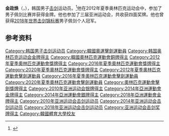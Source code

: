 {{not|金正焕}}
{{Infobox sportsperson
| name           = 金政焕
| image          = Kim Jung-hwan 2015 WCh SMS-EQ t145753.jpg
| image_size     =
| caption        = 2015年
| native_name    = 
| native_name_lang = 
| nationality    =
| residence      = 
| birth_name     =
| birth_date     = {{birth date and age|df=yes|1983|9|2}}
| birth_place    = {{KOR}}[[首尔|首尔]]
| death_date     = 
| death_place    = 
| height         = 178cm
| weight         = 66kg
| website        = 
| country        = {{KOR}}
| sport          = [[击剑|击剑]]
| event          = [[軍刀_(擊劍)|佩劍]]
| collegeteam    = 
| universityteam = 
| club           = 
| team           = 
| turnedpro      = 
| partner        = 
| former_partner = 
| coach          = 
| coaching       = 
| worlds         = 
| regionals      = 
| nationals      = 
| olympics       = 
| highestranking = 
| pb             = 
| show-medals    = yes
| medaltemplates =
{{MedalSport|男子[[击剑|击剑]]}}
{{MedalCountry|{{KOR}}}}
{{MedalCompetition|[[奥林匹克运动会|奥林匹克运动会]]}}
{{MedalGold|[[2012年夏季奥林匹克运动会|2012年 伦敦]]|[[2012年夏季奧林匹克運動會劍擊男子團體佩劍比賽|团体佩剑]]}}
{{MedalGold|[[2020年夏季奥林匹克运动会|2020年 東京]]|[[2020年夏季奥林匹克运动会击剑男子团体佩剑比赛|团体佩剑]]}}
{{MedalBronze|[[2016年夏季奥林匹克运动会|2016年 里約]]|[[2016年夏季奧林匹克運動會劍擊男子個人佩劍比賽|个人佩剑]]}}
{{MedalBronze|[[2020年夏季奥林匹克运动会|2020年 東京]]|[[2020年夏季奥林匹克运动会击剑男子个人佩剑比赛|个人佩剑]]}}
{{MedalCompetition|[[世界擊劍錦標賽|世界擊劍錦標賽]]}}
{{MedalGold|[[2017年世界擊劍錦標賽|2017年 萊比錫]]|团体佩剑}}
{{MedalGold|[[2018年世界擊劍錦標賽|2018年 無錫]]|个人佩剑}}
{{MedalGold|[[2018年世界擊劍錦標賽|2018年 無錫]]|团体佩剑}}
{{MedalSilver|[[2014年世界擊劍錦標賽|2014年 喀山]]|团体佩剑}}
{{MedalBronze|[[2013年世界擊劍錦標賽|2013年 布達佩斯]]|团体佩剑}}
}}

'''金政焕'''（{{lang-ko|'''김정환'''}}，{{bd|1983年|4月2日||}}），韩国男子[[击剑|击剑]]运动员。<ref>{{cite web|url=http://www.london2012.com/athlete/kim-junghwan-1099407/|title=Kim Junghwan|publisher=London2012.com|archiveurl=https://web.archive.org/web/20120727211950/http://www.london2012.com/athlete/kim-junghwan-1099407/|archivedate=2012-07-27|deadurl=yes}}</ref>他在2012年夏季奥林匹克运动会中，参加了男子佩剑比赛并获得金牌。他也参加了三届亚洲运动会，共收获四面奖牌。他也曾获得[[2018年世界击剑锦标赛|2018年世界击剑锦标赛]]男子佩剑个人冠军。

== 参考资料 ==
{{Reflist}}

{{奥林匹克运动会击剑比赛男子佩剑团体冠军}}
{{世界击剑锦标赛男子佩剑个人冠军}}

{{Authority control}}
{{DEFAULTSORT:Kim, Jung-hwan}}
[[Category:韩国男子击剑运动员|Category:韩国男子击剑运动员]]
[[Category:韓國奧運擊劍運動員|Category:韓國奧運擊劍運動員]]
[[Category:韩国奥林匹克运动会金牌得主|Category:韩国奥林匹克运动会金牌得主]]
[[Category:韓國奧林匹克運動會銅牌得主|Category:韓國奧林匹克運動會銅牌得主]]
[[Category:2012年夏季奧林匹克運動會獎牌得主|Category:2012年夏季奧林匹克運動會獎牌得主]]
[[Category:2016年夏季奧林匹克運動會獎牌得主|Category:2016年夏季奧林匹克運動會獎牌得主]]
[[Category:2020年夏季奧林匹克運動會獎牌得主|Category:2020年夏季奧林匹克運動會獎牌得主]]
[[Category:2012年夏季奧林匹克運動會擊劍運動員|Category:2012年夏季奧林匹克運動會擊劍運動員]]
[[Category:2016年夏季奧林匹克運動會擊劍運動員|Category:2016年夏季奧林匹克運動會擊劍運動員]]
[[Category:2020年夏季奧林匹克運動會擊劍運動員|Category:2020年夏季奧林匹克運動會擊劍運動員]]
[[Category:奧林匹克運動會擊劍獎牌得主|Category:奧林匹克運動會擊劍獎牌得主]]
[[Category:2010年亚洲运动会银牌得主|Category:2010年亚洲运动会银牌得主]]
[[Category:2014年亞洲運動會金牌得主|Category:2014年亞洲運動會金牌得主]]
[[Category:2014年亞洲運動會銀牌得主|Category:2014年亞洲運動會銀牌得主]]
[[Category:2018年亞洲運動會金牌得主|Category:2018年亞洲運動會金牌得主]]
[[Category:2010年亚洲运动会击剑运动员|Category:2010年亚洲运动会击剑运动员]]
[[Category:2014年亚洲运动会击剑运动员|Category:2014年亚洲运动会击剑运动员]]
[[Category:2018年亚洲运动会击剑运动员|Category:2018年亚洲运动会击剑运动员]]
[[Category:亚洲运动会击剑奖牌得主|Category:亚洲运动会击剑奖牌得主]]
[[Category:韓國體育大學校友|Category:韓國體育大學校友]]
